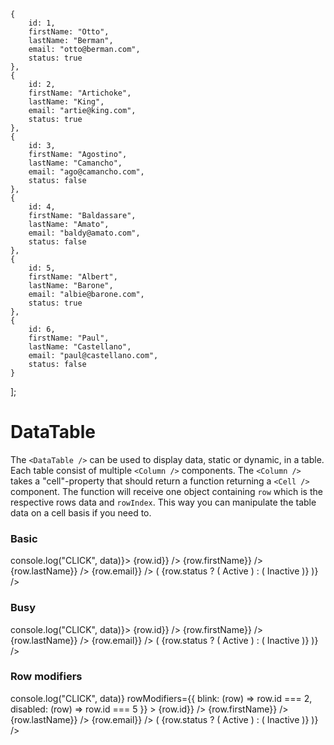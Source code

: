 
    {
        id: 1,
        firstName: "Otto",
        lastName: "Berman",
        email: "otto@berman.com",
        status: true
    },
    {
        id: 2,
        firstName: "Artichoke",
        lastName: "King",
        email: "artie@king.com",
        status: true
    },
    {
        id: 3,
        firstName: "Agostino",
        lastName: "Camancho",
        email: "ago@camancho.com",
        status: false
    },
    {
        id: 4,
        firstName: "Baldassare",
        lastName: "Amato",
        email: "baldy@amato.com",
        status: false
    },
    {
        id: 5,
        firstName: "Albert",
        lastName: "Barone",
        email: "albie@barone.com",
        status: true
    },
    {
        id: 6,
        firstName: "Paul",
        lastName: "Castellano",
        email: "paul@castellano.com",
        status: false
    }
];

<Meta title="Components/Table/DataTable" component={DataTable} />

# DataTable

The `<DataTable />` can be used to display data, static or dynamic, in a table.
Each table consist of multiple `<Column />` components. The `<Column />` takes a "cell"-property
that should return a function returning a `<Cell />` component. The function will receive one object containing
`row` which is the respective rows data and `rowIndex`. This way you can manipulate the table data on a cell
basis if you need to.

<ArgsTable of={DataTable} />

### Basic

<Canvas>
    <Story name="basic">
        <DataTable rows={tableRows} onRowClick={(data) => console.log("CLICK", data)}>
            <Column label="ID" cell={({ row }) => <Cell>{row.id}</Cell>} />
            <Column label="First name" cell={({ row }) => <Cell>{row.firstName}</Cell>} />
            <Column label="Last name" cell={({ row }) => <Cell>{row.lastName}</Cell>} />
            <Column label="E-mail" cell={({ row }) => <Cell>{row.email}</Cell>} />
            <Column
                label="Status"
                cell={({ row }) => (
                    <Cell>
                        {row.status ? (
                            <Badge color="success">Active</Badge>
                        ) : (
                            <Badge color="error">Inactive</Badge>
                        )}
                    </Cell>
                )}
            />
        </DataTable>
    </Story>
</Canvas>

### Busy

<Canvas>
    <Story name="busy">
        <DataTable busy rows={tableRows} onRowClick={(data) => console.log("CLICK", data)}>
            <Column label="ID" cell={({ row }) => <Cell>{row.id}</Cell>} />
            <Column label="First name" cell={({ row }) => <Cell>{row.firstName}</Cell>} />
            <Column label="Last name" cell={({ row }) => <Cell>{row.lastName}</Cell>} />
            <Column label="E-mail" cell={({ row }) => <Cell>{row.email}</Cell>} />
            <Column
                label="Status"
                cell={({ row }) => (
                    <Cell>
                        {row.status ? (
                            <Badge color="success">Active</Badge>
                        ) : (
                            <Badge color="error">Inactive</Badge>
                        )}
                    </Cell>
                )}
            />
        </DataTable>
    </Story>
</Canvas>

### Row modifiers

<Canvas>
    <Story name="row modifiers">
        <DataTable
            rows={tableRows}
            onRowClick={(data) => console.log("CLICK", data)}
            rowModifiers={{
                blink: (row) => row.id === 2,
                disabled: (row) => row.id === 5
            }}
        >
            <Column label="ID" cell={({ row }) => <Cell>{row.id}</Cell>} />
            <Column label="First name" cell={({ row }) => <Cell>{row.firstName}</Cell>} />
            <Column label="Last name" cell={({ row }) => <Cell>{row.lastName}</Cell>} />
            <Column label="E-mail" cell={({ row }) => <Cell>{row.email}</Cell>} />
            <Column
                label="Status"
                cell={({ row }) => (
                    <Cell>
                        {row.status ? (
                            <Badge color="success">Active</Badge>
                        ) : (
                            <Badge color="error">Inactive</Badge>
                        )}
                    </Cell>
                )}
            />
        </DataTable>
    </Story>
</Canvas>

